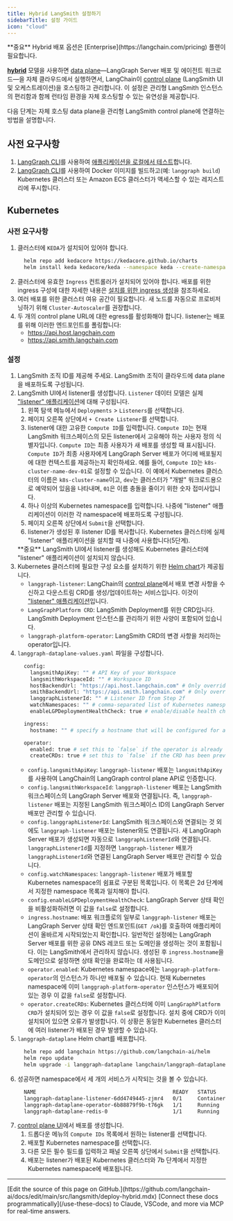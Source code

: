 ```yaml
---
title: Hybrid LangSmith 설정하기
sidebarTitle: 설정 가이드
icon: "cloud"
---
```


<Info>
**중요**
Hybrid 배포 옵션은 [Enterprise](https://langchain.com/pricing) 플랜이 필요합니다.
</Info>

[**hybrid**](/langsmith/hybrid) 모델을 사용하면 [data plane](/langsmith/data-plane)—LangGraph Server 배포 및 에이전트 워크로드—을 자체 클라우드에서 실행하면서, LangChain이 [control plane](/langsmith/control-plane) (LangSmith UI 및 오케스트레이션)을 호스팅하고 관리합니다. 이 설정은 관리형 LangSmith 인스턴스의 편리함과 함께 런타임 환경을 자체 호스팅할 수 있는 유연성을 제공합니다.

다음 단계는 자체 호스팅 data plane을 관리형 LangSmith control plane에 연결하는 방법을 설명합니다.

## 사전 요구사항

1. [LangGraph CLI](/langsmith/cli)를 사용하여 [애플리케이션을 로컬에서 테스트](/langsmith/local-server)합니다.
2. [LangGraph CLI](/langsmith/cli)를 사용하여 Docker 이미지를 빌드하고(예: `langgraph build`) Kubernetes 클러스터 또는 Amazon ECS 클러스터가 액세스할 수 있는 레지스트리에 푸시합니다.

## Kubernetes

### 사전 요구사항

1. 클러스터에 `KEDA`가 설치되어 있어야 합니다.
    ```bash
      helm repo add kedacore https://kedacore.github.io/charts
      helm install keda kedacore/keda --namespace keda --create-namespace
    ```
2. 클러스터에 유효한 `Ingress` 컨트롤러가 설치되어 있어야 합니다. 배포를 위한 ingress 구성에 대한 자세한 내용은 [설치를 위한 ingress 생성](/langsmith/self-host-ingress)을 참조하세요.
3. 여러 배포를 위한 클러스터 여유 공간이 필요합니다. 새 노드를 자동으로 프로비저닝하기 위해 `Cluster-Autoscaler`를 권장합니다.
4. 두 개의 control plane URL에 대한 egress를 활성화해야 합니다. listener는 배포를 위해 이러한 엔드포인트를 폴링합니다:
    - https://api.host.langchain.com
    - https://api.smith.langchain.com

### 설정

1. LangSmith 조직 ID를 제공해 주세요. LangSmith 조직이 클라우드에 data plane을 배포하도록 구성됩니다.
2. LangSmith UI에서 listener를 생성합니다. `Listener` 데이터 모델은 실제 ["listener" 애플리케이션](/langsmith/data-plane#"listener"-application)에 대해 구성됩니다.
    1. 왼쪽 탐색 메뉴에서 `Deployments` > `Listeners`를 선택합니다.
    2. 페이지 오른쪽 상단에서 `+ Create Listener`를 선택합니다.
    3. listener에 대한 고유한 `Compute ID`를 입력합니다. `Compute ID`는 현재 LangSmith 워크스페이스의 모든 listener에서 고유해야 하는 사용자 정의 식별자입니다. `Compute ID`는 최종 사용자가 새 배포를 생성할 때 표시됩니다. `Compute ID`가 최종 사용자에게 LangGraph Server 배포가 어디에 배포될지에 대한 컨텍스트를 제공하는지 확인하세요. 예를 들어, `Compute ID`는 `k8s-cluster-name-dev-01`로 설정할 수 있습니다. 이 예에서 Kubernetes 클러스터의 이름은 `k8s-cluster-name`이고, `dev`는 클러스터가 "개발" 워크로드용으로 예약되어 있음을 나타내며, `01`은 이름 충돌을 줄이기 위한 숫자 접미사입니다.
    4. 하나 이상의 Kubernetes namespace를 입력합니다. 나중에 "listener" 애플리케이션이 이러한 각 namespace에 배포하도록 구성됩니다.
    5. 페이지 오른쪽 상단에서 `Submit`을 선택합니다.
    6. listener가 생성된 후 listener ID를 복사합니다. Kubernetes 클러스터에 실제 "listener" 애플리케이션을 설치할 때 나중에 사용합니다(5단계).
    <Info>
    **중요**
    LangSmith UI에서 listener를 생성해도 Kubernetes 클러스터에 "listener" 애플리케이션이 설치되지 않습니다.
    </Info>
3. Kubernetes 클러스터에 필요한 구성 요소를 설치하기 위한 [Helm chart](https://github.com/langchain-ai/helm/tree/main/charts/langgraph-dataplane)가 제공됩니다.
    - `langgraph-listener`: LangChain의 [control plane](/langsmith/control-plane)에서 배포 변경 사항을 수신하고 다운스트림 CRD를 생성/업데이트하는 서비스입니다. 이것이 ["listener" 애플리케이션](/langsmith/data-plane#"listener"-application)입니다.
    - `LangGraphPlatform CRD`: LangSmith Deployment를 위한 CRD입니다. LangSmith Deployment 인스턴스를 관리하기 위한 사양이 포함되어 있습니다.
    - `langgraph-platform-operator`: LangSmith CRD의 변경 사항을 처리하는 operator입니다.
4. `langgraph-dataplane-values.yaml` 파일을 구성합니다.
    ```bash
      config:
        langsmithApiKey: "" # API Key of your Workspace
        langsmithWorkspaceId: "" # Workspace ID
        hostBackendUrl: "https://api.host.langchain.com" # Only override this if on EU
        smithBackendUrl: "https://api.smith.langchain.com" # Only override this if on EU
        langgraphListenerId: "" # Listener ID from Step 2f
        watchNamespaces: "" # comma-separated list of Kubernetes namespaces that the listener and operator will deploy to
        enableLGPDeploymentHealthCheck: true # enable/disable health check step for deployments

      ingress:
        hostname: "" # specify a hostname that will be configured for all deployments

      operator:
        enabled: true # set this to `false` if the operator is already deployed in the current Kubernetes namespace
        createCRDs: true # set this to `false` if the CRD has been previously installed in the current Kubernetes cluster
    ```
    - `config.langsmithApiKey`: `langgraph-listener` 배포는 `langsmithApiKey`를 사용하여 LangChain의 LangGraph control plane API로 인증합니다.
    - `config.langsmithWorkspaceId`: `langgraph-listener` 배포는 LangSmith 워크스페이스의 LangGraph Server 배포와 연결됩니다. 즉, `langgraph-listener` 배포는 지정된 LangSmith 워크스페이스 ID의 LangGraph Server 배포만 관리할 수 있습니다.
    - `config.langgraphListenerId`: LangSmith 워크스페이스와 연결되는 것 외에도 `langgraph-listener` 배포는 listener와도 연결됩니다. 새 LangGraph Server 배포가 생성되면 자동으로 `langgraphListenerId`와 연결됩니다. `langgraphListenerId`를 지정하면 `langgraph-listener` 배포가 `langgraphListenerId`와 연결된 LangGraph Server 배포만 관리할 수 있습니다.
    - `config.watchNamespaces`: `langgraph-listener` 배포가 배포할 Kubernetes namespace의 쉼표로 구분된 목록입니다. 이 목록은 2d 단계에서 지정한 namespace 목록과 일치해야 합니다.
    - `config.enableLGPDeploymentHealthCheck`: LangGraph Server 상태 확인을 비활성화하려면 이 값을 `false`로 설정합니다.
    - `ingress.hostname`: 배포 워크플로의 일부로 `langgraph-listener` 배포는 LangGraph Server 상태 확인 엔드포인트(`GET /ok`)를 호출하여 애플리케이션이 올바르게 시작되었는지 확인합니다. 일반적인 설정에는 LangGraph Server 배포를 위한 공유 DNS 레코드 또는 도메인을 생성하는 것이 포함됩니다. 이는 LangSmith에서 관리하지 않습니다. 생성된 후 `ingress.hostname`을 도메인으로 설정하면 상태 확인을 완료하는 데 사용됩니다.
    - `operator.enabled`: Kubernetes namespace에는 `langgraph-platform-operator`의 인스턴스가 하나만 배포될 수 있습니다. 현재 Kubernetes namespace에 이미 `langgraph-platform-operator` 인스턴스가 배포되어 있는 경우 이 값을 `false`로 설정합니다.
    - `operator.createCRDs`: Kubernetes 클러스터에 이미 `LangGraphPlatform CRD`가 설치되어 있는 경우 이 값을 `false`로 설정합니다. 설치 중에 CRD가 이미 설치되어 있으면 오류가 발생합니다. 이 상황은 동일한 Kubernetes 클러스터에 여러 listener가 배포된 경우 발생할 수 있습니다.
5. `langgraph-dataplane` Helm chart를 배포합니다.
    ```bash
      helm repo add langchain https://github.com/langchain-ai/helm
      helm repo update
      helm upgrade -i langgraph-dataplane langchain/langgraph-dataplane --values langgraph-dataplane-values.yaml --wait --debug
    ```
6. 성공하면 namespace에서 세 개의 서비스가 시작되는 것을 볼 수 있습니다.
    ```bash
      NAME                                            READY   STATUS              RESTARTS   AGE
      langgraph-dataplane-listener-6dd4749445-zjmr4   0/1     ContainerCreating   0          26s
      langgraph-dataplane-operator-6b88879f9b-t76gk   1/1     Running             0          26s
      langgraph-dataplane-redis-0                     1/1     Running             0          25s
    ```
7. [control plane UI](/langsmith/control-plane#control-plane-ui)에서 배포를 생성합니다.
    1. 드롭다운 메뉴의 `Compute IDs` 목록에서 원하는 listener를 선택합니다.
    2. 배포할 Kubernetes namespace를 선택합니다.
    3. 다른 모든 필수 필드를 입력하고 패널 오른쪽 상단에서 `Submit`을 선택합니다.
    4. 배포는 listener가 배포된 Kubernetes 클러스터와 7b 단계에서 지정한 Kubernetes namespace에 배포됩니다.

---

<Callout icon="pen-to-square" iconType="regular">
    [Edit the source of this page on GitHub.](https://github.com/langchain-ai/docs/edit/main/src/langsmith/deploy-hybrid.mdx)
</Callout>
<Tip icon="terminal" iconType="regular">
    [Connect these docs programmatically](/use-these-docs) to Claude, VSCode, and more via MCP for    real-time answers.
</Tip>
